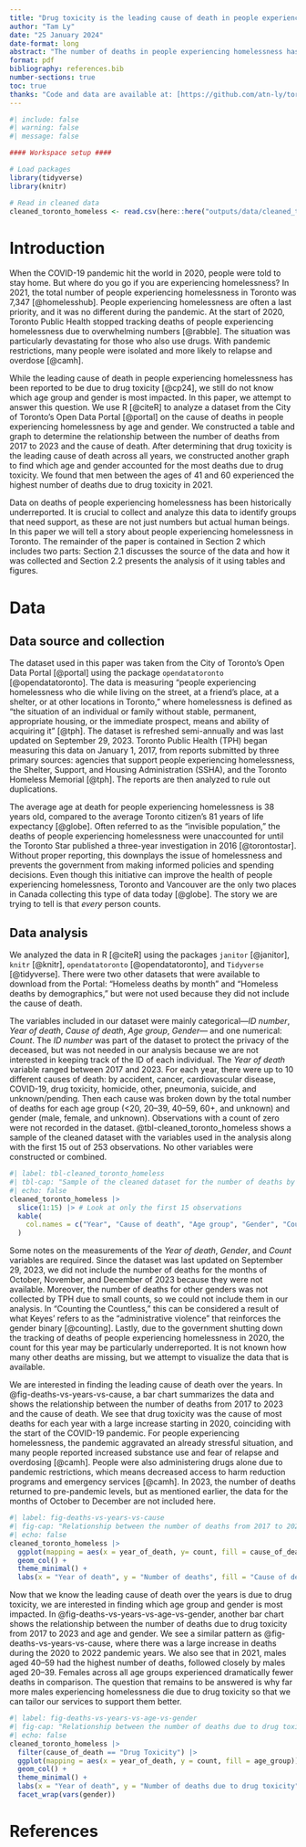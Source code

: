 ```yaml
---
title: "Drug toxicity is the leading cause of death in people experiencing homelessness: Highest numbers among men between the ages of 41 and 60 in 2021"
author: "Tam Ly"
date: "25 January 2024"
date-format: long
abstract: "The number of deaths in people experiencing homelessness has been increasing since the COVID-19 pandemic. Using data obtained between 2017 and 2023 from the City of Toronto's Open Data Portal, we investigated the cause of deaths in people experiencing homelessness by age and gender. We found that drug toxicity is the leading cause of death, with the highest numbers observed among men aged 41 to 60 in 2021. Our discovery reveals the hidden impacts of the pandemic on people experiencing homelessness who use drugs and highlights the need for improved services."
format: pdf
bibliography: references.bib
number-sections: true
toc: true
thanks: "Code and data are available at: [https://github.com/atn-ly/toronto_homeless_deaths_by_cause](https://github.com/atn-ly/toronto_homeless_deaths_by_cause)"
---
```


```r
#| include: false
#| warning: false
#| message: false

#### Workspace setup ####

# Load packages
library(tidyverse)
library(knitr)

# Read in cleaned data
cleaned_toronto_homeless <- read.csv(here::here("outputs/data/cleaned_toronto_homeless.csv"))
```

\newpage

# Introduction

When the COVID-19 pandemic hit the world in 2020, people were told to stay home. But where do you go if you are experiencing homelessness? In 2021, the total number of people experiencing homelessness in Toronto was 7,347 [@homelesshub]. People experiencing homelessness are often a last priority, and it was no different during the pandemic. At the start of 2020, Toronto Public Health stopped tracking deaths of people experiencing homelessness due to overwhelming numbers [@rabble]. The situation was particularly devastating for those who also use drugs. With pandemic restrictions, many people were isolated and more likely to relapse and overdose [@camh].

While the leading cause of death in people experiencing homelessness has been reported to be due to drug toxicity [@cp24], we still do not know which age group and gender is most impacted. In this paper, we attempt to answer this question. We use R [@citeR] to analyze a dataset from the City of Toronto's Open Data Portal [@portal] on the cause of deaths in people experiencing homelessness by age and gender. We constructed a table and graph to determine the relationship between the number of deaths from 2017 to 2023 and the cause of death. After determining that drug toxicity is the leading cause of death across all years, we constructed another graph to find which age and gender accounted for the most deaths due to drug toxicity. We found that men between the ages of 41 and 60 experienced the highest number of deaths due to drug toxicity in 2021.

Data on deaths of people experiencing homelessness has been historically underreported. It is crucial to collect and analyze this data to identify groups that need support, as these are not just numbers but actual human beings. In this paper we will tell a story about people experiencing homelessness in Toronto. The remainder of the paper is contained in Section 2 which includes two parts: Section 2.1 discusses the source of the data and how it was collected and Section 2.2 presents the analysis of it using tables and figures. 

\newpage

# Data

## Data source and collection
The dataset used in this paper was taken from the City of Toronto’s Open Data Portal [@portal] using the package `opendatatoronto` [@opendatatoronto]. The data is measuring “people experiencing homelessness who die while living on the street, at a friend’s place, at a shelter, or at other locations in Toronto,” where homelessness is defined as “the situation of an individual or family without stable, permanent, appropriate housing, or the immediate prospect, means and ability of acquiring it” [@tph]. The dataset is refreshed semi-annually and was last updated on September 29, 2023. Toronto Public Health (TPH) began measuring this data on January 1, 2017, from reports submitted by three primary sources: agencies that support people experiencing homelessness, the Shelter, Support, and Housing Administration (SSHA), and the Toronto Homeless Memorial [@tph]. The reports are then analyzed to rule out duplications.

The average age at death for people experiencing homelessness is 38 years old, compared to the average Toronto citizen’s 81 years of life expectancy [@globe]. Often referred to as the “invisible population,” the deaths of people experiencing homelessness were unaccounted for until the Toronto Star published a three-year investigation in 2016 [@torontostar]. Without proper reporting, this downplays the issue of homelessness and prevents the government from making informed policies and spending decisions. Even though this initiative can improve the health of people experiencing homelessness, Toronto and Vancouver are the only two places in Canada collecting this type of data today [@globe]. The story we are trying to tell is that *every* person counts.

## Data analysis
We analyzed the data in R [@citeR] using the packages `janitor` [@janitor], `knitr` [@knitr], `opendatatoronto` [@opendatatoronto], and `Tidyverse` [@tidyverse]. There were two other datasets that were available to download from the Portal: “Homeless deaths by month” and “Homeless deaths by demographics,” but were not used because they did not include the cause of death.

\newpage

The variables included in our dataset were mainly categorical—*ID number*, *Year of death*, *Cause of death*, *Age group*, *Gender*— and one numerical: *Count*. The *ID number* was part of the dataset to protect the privacy of the deceased, but was not needed in our analysis because we are not interested in keeping track of the ID of each individual. The *Year of death* variable ranged between 2017 and 2023. For each year, there were up to 10 different causes of death: by accident, cancer, cardiovascular disease, COVID-19, drug toxicity, homicide, other, pneumonia, suicide, and unknown/pending. Then each cause was broken down by the total number of deaths for each age group (<20, 20–39, 40–59, 60+, and unknown) and gender (male, female, and unknown). Observations with a count of zero were not recorded in the dataset. @tbl-cleaned_toronto_homeless shows a sample of the cleaned dataset with the variables used in the analysis along with the first 15 out of 253 observations. No other variables were constructed or combined.

```r
#| label: tbl-cleaned_toronto_homeless
#| tbl-cap: "Sample of the cleaned dataset for the number of deaths by cause, age group, and gender between 2017 and 2023"
#| echo: false
cleaned_toronto_homeless |>
  slice(1:15) |> # Look at only the first 15 observations
  kable(
    col.names = c("Year", "Cause of death", "Age group", "Gender", "Count")
  )
```

Some notes on the measurements of the *Year of death*, *Gender*, and *Count* variables are required. Since the dataset was last updated on September 29, 2023, we did not include the number of deaths for the months of October, November, and December of 2023 because they were not available. Moreover, the number of deaths for other genders was not collected by TPH due to small counts, so we could not include them in our analysis. In “Counting the Countless,” this can be considered a result of what Keyes' refers to as the “administrative violence” that reinforces the gender binary [@counting]. Lastly, due to the government shutting down the tracking of deaths of people experiencing homelessness in 2020, the count for this year may be particularly underreported. It is not known how many other deaths are missing, but we attempt to visualize the data that is available.

\newpage

We are interested in finding the leading cause of death over the years. In @fig-deaths-vs-years-vs-cause, a bar chart summarizes the data and shows the relationship between the number of deaths from 2017 to 2023 and the cause of death. We see that drug toxicity was the cause of most deaths for each year with a large increase starting in 2020, coinciding with the start of the COVID-19 pandemic. For people experiencing homelessness, the pandemic aggravated an already stressful situation, and many people reported increased substance use and fear of relapse and overdosing [@camh]. People were also administering drugs alone due to pandemic restrictions, which means decreased access to harm reduction programs and emergency services [@camh]. In 2023, the number of deaths returned to pre-pandemic levels, but as mentioned earlier, the data for the months of October to December are not included here.

```r
#| label: fig-deaths-vs-years-vs-cause
#| fig-cap: "Relationship between the number of deaths from 2017 to 2023 and the cause of death"
#| echo: false
cleaned_toronto_homeless |> 
  ggplot(mapping = aes(x = year_of_death, y= count, fill = cause_of_death)) +
  geom_col() +
  theme_minimal() +
  labs(x = "Year of death", y = "Number of deaths", fill = "Cause of death")
```

\newpage

Now that we know the leading cause of death over the years is due to drug toxicity, we are interested in finding which age group and gender is most impacted. In @fig-deaths-vs-years-vs-age-vs-gender, another bar chart shows the relationship between the number of deaths due to drug toxicity from 2017 to 2023 and age and gender. We see a similar pattern as @fig-deaths-vs-years-vs-cause, where there was a large increase in deaths during the 2020 to 2022 pandemic years. We also see that in 2021, males aged 40–59 had the highest number of deaths, followed closely by males aged 20–39. Females across all age groups experienced dramatically fewer deaths in comparison. The question that remains to be answered is why far more males experiencing homelessness die due to drug toxicity so that we can tailor our services to support them better.

```r
#| label: fig-deaths-vs-years-vs-age-vs-gender
#| fig-cap: "Relationship between the number of deaths due to drug toxicity from 2017 to 2023 and age and gender"
#| echo: false
cleaned_toronto_homeless |> 
  filter(cause_of_death == "Drug Toxicity") |> 
  ggplot(mapping = aes(x = year_of_death, y = count, fill = age_group)) +
  geom_col() +
  theme_minimal() +
  labs(x = "Year of death", y = "Number of deaths due to drug toxicity", fill = "Age group") +
  facet_wrap(vars(gender))
```

\newpage

# References
